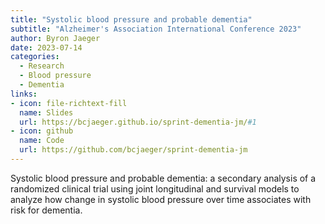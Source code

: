 ```yaml
---
title: "Systolic blood pressure and probable dementia"
subtitle: "Alzheimer's Association International Conference 2023"
author: Byron Jaeger
date: 2023-07-14
categories:
  - Research 
  - Blood pressure
  - Dementia
links:
- icon: file-richtext-fill
  name: Slides
  url: https://bcjaeger.github.io/sprint-dementia-jm/#1
- icon: github
  name: Code
  url: https://github.com/bcjaeger/sprint-dementia-jm
---
```


Systolic blood pressure and probable dementia: a secondary analysis of a randomized clinical trial using joint longitudinal and survival models to analyze how change in systolic blood pressure over time associates with risk for dementia.
